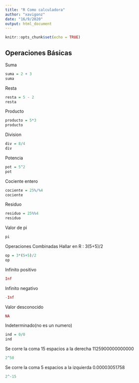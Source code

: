 ```yaml
---
title: "R Como calculadora"
author: "xavigonz"
date: "16/9/2020"
output: html_document
---
```


```r
knitr::opts_chunk$set(echo = TRUE)
```

## Operaciones Básicas

Suma

```r
suma = 2 + 3
suma
```

Resta

```r
resta = 5 - 2
resta
```

Producto

```r
producto = 5*3
producto
```

Division
```r
div = 8/4
div
```

Potencia
```r
pot = 5^2
pot
```

Cociente entero
```r
cociente = 25%/%4
cociente
```

Residuo
```r
residuo = 25%%4
residuo
```

Valor de pi
```r
pi
```

Operaciones Combinadas
Hallar en R : 3(5+5)/2
```r
op = 3*(5+5)/2
op
```

Infinito positivo
```r
Inf
```

Infinito negativo
```r
-Inf
```

Valor desconocido
```r
NA
```

Indeterminado(no es un numero)
```r
ind = 0/0
ind
```

Se corre la coma 15 espacios a la derecha 
1125900000000000
```r
2^50
```

Se corre la coma 5 espacios a la izquierda
0.00003051758
```r
2^-15
```


